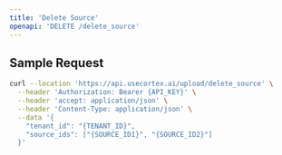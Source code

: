 ```yaml
---
title: 'Delete Source'
openapi: 'DELETE /delete_source'
---
```



## Sample Request

```bash
curl --location 'https://api.usecortex.ai/upload/delete_source' \
  --header 'Authorization: Bearer {API_KEY}' \
  --header 'accept: application/json' \
  --header 'Content-Type: application/json' \
  --data '{
    "tenant_id": "{TENANT_ID}",
    "source_ids": ["{SOURCE_ID1}", "{SOURCE_ID2}"]
  }'
```
